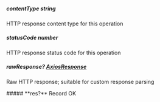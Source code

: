 
##### **contentType** string
HTTP response content type for this operation

##### **statusCode** number
HTTP response status code for this operation

##### **rawResponse?** [AxiosResponse](https://axios-http.com/docs/res_schema)
Raw HTTP response; suitable for custom response parsing

<Collapsible>
    ##### **res?** Record<string, shared.SimpleObjectCamelCase1[]>
    OK
    <Collapsible.Break/>
    <SimpleObjectCamelCase1/>
</Collapsible>

